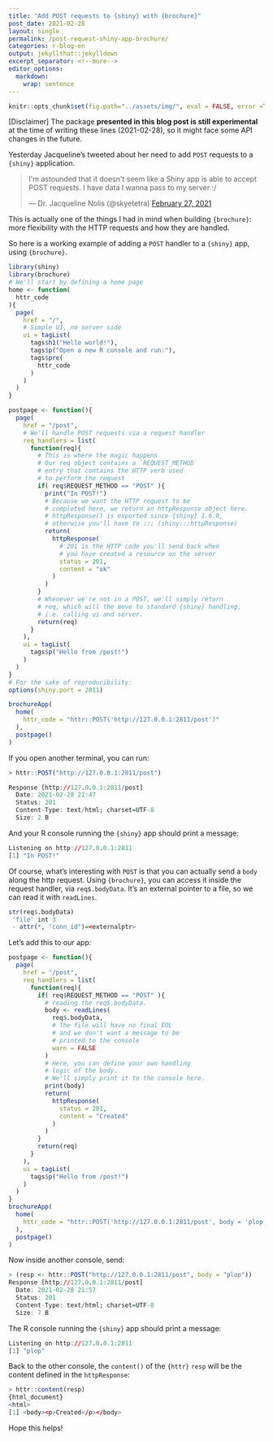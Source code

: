 ```yaml
---
title: "Add POST requests to {shiny} with {brochure}"
post_date: 2021-02-28
layout: single
permalink: /post-request-shiny-app-brochure/
categories: r-blog-en
output: jekyllthat::jekylldown
excerpt_separator: <!--more-->
editor_options: 
  markdown: 
    wrap: sentence
---
```


```r
knitr::opts_chunk$set(fig.path="../assets/img/", eval = FALSE, error =TRUE, warning = FALSE)
```

[Disclaimer] The package **presented in this blog post is still experimental** at the time of writing these lines (2021-02-28), so it might face some API changes in the future.

Yesterday Jacqueline's tweeted about her need to add `POST` requests to a `{shiny}` application.

<div align = "center">

<blockquote class="twitter-tweet"><p lang="en" dir="ltr">I&#39;m astounded that it doesn&#39;t seem like a Shiny app is able to accept POST requests. I have data I wanna pass to my server :/</p>&mdash; Dr. Jacqueline Nolis (@skyetetra) <a href="https://twitter.com/skyetetra/status/1365785536049291264?ref_src=twsrc%5Etfw">February 27, 2021</a></blockquote> <script async src="https://platform.twitter.com/widgets.js" charset="utf-8"></script>

</div>

This is actually one of the things I had in mind when building `{brochure}`: more flexibility with the HTTP requests and how they are handled. 

So here is a working example of adding a `POST` handler to a `{shiny}` app, using `{brochure}`.

```r
library(shiny)
library(brochure)
# We'll start by defining a home page
home <- function(
  httr_code
){
  page(
    href = "/",
    # Simple UI, no server side
    ui = tagList(
      tags$h1("Hello world!"), 
      tags$p("Open a new R console and run:"),
      tags$pre(
        httr_code
      )
    )
  )
}

postpage <- function(){
  page(
    href = "/post",
    # We'll handle POST requests via a request handler
    req_handlers = list(
      function(req){
        # This is where the magic happens
        # Our req object contains a `REQUEST_METHOD` 
        # entry that contains the HTTP verb used 
        # to perform the request
        if( req$REQUEST_METHOD == "POST" ){
          print("In POST!")
          # Because we want the HTTP request to be 
          # completed here, we return an httpResponse object here. 
          # httpResponse() is exported since {shiny} 1.6.0, 
          # otherwise you'll have to ::: (shiny:::httpResponse)
          return(
            httpResponse(
              # 201 is the HTTP code you'll send back when 
              # you have created a resource on the server
              status = 201, 
              content = "ok"
            )
          )
        } 
        # Whenever we're not in a POST, we'll simply return 
        # req, which will the move to standard {shiny} handling, 
        # i.e. calling ui and server.
        return(req)
      }
    ), 
    ui = tagList(
      tags$p("Hello from /post!")
    )
  )
}
# For the sake of reproducibility:
options(shiny.port = 2811)

brochureApp(
  home(
    httr_code = "httr::POST('http://127.0.0.1:2811/post')"
  ),
  postpage()
)
```


If you open another terminal, you can run:

```r
> httr::POST("http://127.0.0.1:2811/post")

Response [http://127.0.0.1:2811/post]
  Date: 2021-02-28 21:47
  Status: 201
  Content-Type: text/html; charset=UTF-8
  Size: 2 B
```

And your R console running the `{shiny}` app should print a message: 

```r
Listening on http://127.0.0.1:2811
[1] "In POST!"
```

Of course, what's interesting with `POST` is that you can actually send a `body` along the http request.
Using `{brochure}`, you can access it inside the request handler, via `req$.bodyData`.
It's an external pointer to a file, so we can read it with `readLines`.

```r
str(req$.bodyData)
 'file' int 3
 - attr(*, "conn_id")=<externalptr> 
```

Let's add this to our app:

```r
postpage <- function(){
  page(
    href = "/post",
    req_handlers = list(
      function(req){
        if( req$REQUEST_METHOD == "POST" ){
          # reading the req$.bodyData. 
          body <- readLines(
            req$.bodyData,
            # The file will have no final EOL
            # and we don't want a message to be 
            # printed to the console
            warn = FALSE
          )
          # Here, you can define your own handling 
          # logic of the body. 
          # We'll simply print it to the console here.
          print(body)
          return(
            httpResponse(
              status = 201, 
              content = "Created"
            )
          )
        } 
        return(req)
      }
    ), 
    ui = tagList(
      tags$p("Hello from /post!")
    )
  )
}
brochureApp(
  home(
    httr_code = "httr::POST('http://127.0.0.1:2811/post', body = 'plop')"
  ),
  postpage()
)
```

Now inside another console, send: 

```r
> (resp <- httr::POST("http://127.0.0.1:2811/post", body = "plop"))
Response [http://127.0.0.1:2811/post]
  Date: 2021-02-28 21:57
  Status: 201
  Content-Type: text/html; charset=UTF-8
  Size: 7 B
```

The R console running the `{shiny}` app should print a message: 

```r
Listening on http://127.0.0.1:2811
[1] "plop"
```

Back to the other console, the `content()` of the `{httr}` `resp` will be the content defined in the `httpResponse`:

```r
> httr::content(resp)
{html_document}
<html>
[1] <body><p>Created</p></body>
```

Hope this helps! 
